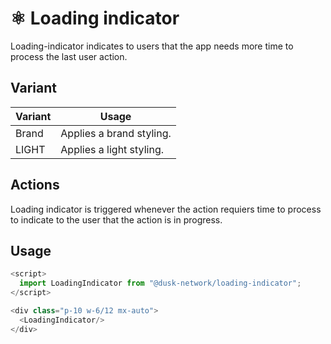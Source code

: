 
<Meta title="Docs/Components/Atoms/Loading Indicator" />

# ⚛️ Loading indicator

Loading-indicator indicates to users that the app needs more time to process the last user action.

## Variant

| Variant | Usage                    |
| ------- | ------------------------ |
| Brand   | Applies a brand styling. |
| LIGHT   | Applies a light styling. |

## Actions

Loading indicator is triggered whenever the action requiers time to process to indicate to the user that the action is in progress.

## Usage

```js
<script>
  import LoadingIndicator from "@dusk-network/loading-indicator";
</script>

<div class="p-10 w-6/12 mx-auto">
  <LoadingIndicator/>
</div>
```
